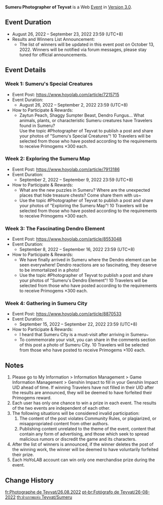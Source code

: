 {{Event
|name              = Sumeru Photographer of Teyvat
|image             = Sumeru Photographer of Teyvat.png
|type              = Web
|group             = Submission
|time_known        = yes
|time_start        = 2022-08-26 12:00:00
|time_start_offset = GMT+8
|time_end          = 2022-09-23 23:59:59
|time_end_offset   = GMT+8
|link              = https://www.hoyolab.com/article/7215715
}}
{{Description|Olah! Hello, Travelers~<br>The Sumeru map is now available with the launch of Version 3.0. With the magnificent scenery of lush foliage, new flora and fauna, puzzle-solving gameplay, and fascinating Dendro elemental reactions, a new adventure has begun...<br>Photos are essential to immortalize the good times and thus, I bring you the Sumeru #Photographer of Teyvat event! Take photos in Sumeru according to the designated themes for a chance to win Primogems!}}
'''Sumeru Photographer of Teyvat''' is a Web [[Event]] in [[Version 3.0]].

==Event Duration==
* August 26, 2022 – September 23, 2022 23:59 (UTC+8)
* Results and Winners List Announcement:
** The list of winners will be updated in this event post on October 13, 2022. Winners will be notified via forum messages, please stay tuned for official announcements.

==Event Details==
===Week 1: Sumeru's Special Creatures===
* Event Post: https://www.hoyolab.com/article/7215715
* Event Duration:
** August 26, 2022 – September 2, 2022 23:59 (UTC+8)
* How to Participate & Rewards:
** Zaytun Peach, Shaggy Sumpter Beast, Dendro Fungus... What animals, plants, or characteristic Sumeru creatures have Travelers found in Sumeru?<br>Use the topic #Photographer of Teyvat to publish a post and share your photos of "Sumeru's Special Creatures"! 10 Travelers will be selected from those who have posted according to the requirements to receive Primogems ×300 each.

===Week 2: Exploring the Sumeru Map===
* Event Post: https://www.hoyolab.com/article/7913186
* Event Duration:
** September 2, 2022 – September 9, 2022 23:59 (UTC+8)
* How to Participate & Rewards:
** What are the new puzzles in Sumeru? Where are the unexpected places that hide treasure chests? Come share them with us~
** Use the topic #Photographer of Teyvat to publish a post and share your photos of "Exploring the Sumeru Map"! 10 Travelers will be selected from those who have posted according to the requirements to receive Primogems ×300 each.

===Week 3: The Fascinating Dendro Element===
* Event Post: https://www.hoyolab.com/article/8553048
* Event Duration:
** September 8, 2022 – September 16, 2022 23:59 (UTC+8)
* How to Participate & Rewards:
** We have finally arrived in Sumeru where the Dendro element can be seen everywhere! Dendro reactions are so fascinating, they deserve to be immortalized in a photo!
** Use the topic #Photographer of Teyvat to publish a post and share your photos of "Sumeru's Dendro Element"! 10 Travelers will be selected from those who have posted according to the requirements to receive Primogems ×300 each.

===Week 4: Gathering in Sumeru City===
* Event Post: https://www.hoyolab.com/article/8870533
* Event Duration:
** September 15, 2022 – September 22, 2022 23:59 (UTC+8)
* How to Participate & Rewards:
** I heard that Sumeru City is a must-visit after arriving in Sumeru~
** To commemorate your visit, you can share in the comments section of this post a photo of Sumeru City. 10 Travelers will be selected from those who have posted to receive Primogems ×100 each.

==Notes==
# Please go to My Information > Information Management > Game Information Management > Genshin Impact to fill in your Genshin Impact UID ahead of time. If winning Travelers have not filled in their UID after the results are announced, they will be deemed to have forfeited their Primogems reward.
# Each user has only one chance to win a prize in each event. The results of the two events are independent of each other.
# The following situations will be considered invalid participation:
## The content of the post violates Community Rules, or plagiarized, or misappropriated content from other authors.
## Publishing content unrelated to the theme of the event, content that contain any form of advertising, and those which seek to spread malicious rumors or discredit the game and its characters.
# After the list of winners is announced, if the winner deletes the post of the winning work, the winner will be deemed to have voluntarily forfeited their prize.
# Each HoYoLAB account can win only one merchandise prize during the event.

==Change History==
{{Change History|3.0}}

[[fr:Photographe de Teyvat/26.08.2022]]
[[pt-br:Fotógrafo de Teyvat/26-08-2022]]
[[th:ช่างภาพแห่ง Teyvat/Sumeru]]